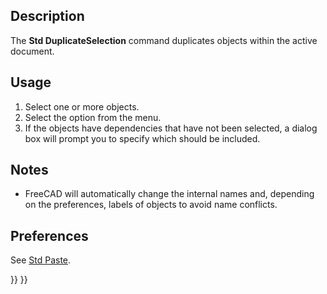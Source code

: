<languages/>
<translate>

<!--T:7-->
{{Docnav
|[[Std_Paste|Paste]]
|[[Std_Refresh|Refresh]]
|[[Std_Edit_Menu|Std Edit Menu]]
|IconL=Std_Paste.svg
|IconR=Std_Refresh.svg
|IconC=Freecad.svg
}}

<!--T:1-->
{{GuiCommand
|Name=Std DuplicateSelection
|MenuLocation=Edit → Duplicate Object
|Workbenches=All
|SeeAlso=[[Std_Cut|Std Cut]], [[Std_Copy|Std Copy]], [[Std_Paste|Std Paste]]
}}

==Description== <!--T:10--> 

<!--T:2-->
The '''Std DuplicateSelection''' command duplicates objects within the active document.

==Usage== <!--T:11-->

<!--T:3-->
# Select one or more objects.
# Select the {{MenuCommand|Edit → [[Image:Std_DuplicateSelection.svg|16px]] Duplicate Object}} option from the menu.
# If the objects have dependencies that have not been selected, a dialog box will prompt you to specify which should be included.

==Notes== <!--T:12-->

<!--T:5-->
* FreeCAD will automatically change the internal names and, depending on the preferences, labels of objects to avoid name conflicts.

==Preferences== <!--T:13-->

<!--T:19-->
See [[Std_Paste#Preferences|Std Paste]].


<!--T:8-->
{{Docnav
|[[Std_Paste|Paste]]
|[[Std_Refresh|Refresh]]
|[[Std_Edit_Menu|Std Edit Menu]]
|IconL=Std_Paste.svg
|IconR=Std_Refresh.svg
|IconC=Freecad.svg
}}

</translate>
{{Std_Base_navi{{#translation:}}}}
{{Userdocnavi{{#translation:}}}}